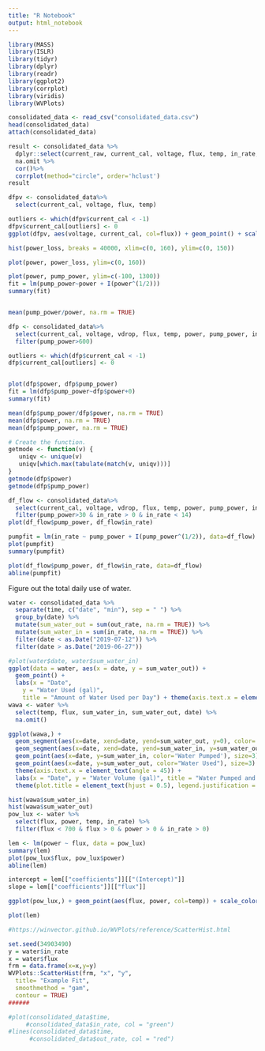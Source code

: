 ```yaml
---
title: "R Notebook"
output: html_notebook
---
```

```r
library(MASS)
library(ISLR)
library(tidyr)
library(dplyr)
library(readr)
library(ggplot2)
library(corrplot)
library(viridis)
library(WVPlots)
```

```r

consolidated_data <- read_csv("consolidated_data.csv")
head(consolidated_data)
attach(consolidated_data)
```

```r
result <- consolidated_data %>%
  dplyr::select(current_raw, current_cal, voltage, flux, temp, in_rate, out_rate, power, in_rate, out_rate, pump_voltage, vdrop, pump_power, power_loss, 'W/m^2 Solar Radiation') %>%
  na.omit %>%
  cor()%>%
  corrplot(method="circle", order='hclust')
result
```

```r
dfpv <- consolidated_data%>%
  select(current_cal, voltage, flux, temp)

outliers <- which(dfpv$current_cal < -1)
dfpv$current_cal[outliers] <- 0
ggplot(dfpv, aes(voltage, current_cal, col=flux)) + geom_point() + scale_color_viridis()
```
```r
hist(power_loss, breaks = 40000, xlim=c(0, 160), ylim=c(0, 150))
```
```r
plot(power, power_loss, ylim=c(0, 160))
```

```r
plot(power, pump_power, ylim=c(-100, 1300))
fit = lm(pump_power~power + I(power^(1/2)))
summary(fit)


mean(pump_power/power, na.rm = TRUE)
```
```r
dfp <- consolidated_data%>%
  select(current_cal, voltage, vdrop, flux, temp, power, pump_power, in_rate)%>%
  filter(pump_power>600)

outliers <- which(dfp$current_cal < -1)
dfp$current_cal[outliers] <- 0


plot(dfp$power, dfp$pump_power)
fit = lm(dfp$pump_power~dfp$power+0)
summary(fit)

mean(dfp$pump_power/dfp$power, na.rm = TRUE)
mean(dfp$power, na.rm = TRUE)
mean(dfp$pump_power, na.rm = TRUE)

# Create the function.
getmode <- function(v) {
   uniqv <- unique(v)
   uniqv[which.max(tabulate(match(v, uniqv)))]
}
getmode(dfp$power)
getmode(dfp$pump_power)
```

```r
df_flow <- consolidated_data%>%
  select(current_cal, voltage, vdrop, flux, temp, power, pump_power, in_rate)%>%
  filter(pump_power>30 & in_rate > 0 & in_rate < 14)
plot(df_flow$pump_power, df_flow$in_rate)

pumpfit = lm(in_rate ~ pump_power + I(pump_power^(1/2)), data=df_flow)
plot(pumpfit)
summary(pumpfit)

plot(df_flow$pump_power, df_flow$in_rate, data=df_flow)
abline(pumpfit)
```

Figure out the total daily use of water.
```r
water <- consolidated_data %>% 
  separate(time, c("date", "min"), sep = " ") %>%
  group_by(date) %>%
  mutate(sum_water_out = sum(out_rate, na.rm = TRUE)) %>%
  mutate(sum_water_in = sum(in_rate, na.rm = TRUE)) %>%
  filter(date < as.Date("2019-07-12")) %>%
  filter(date > as.Date("2019-06-27"))
```
```r
#plot(water$date, water$sum_water_in)
ggplot(data = water, aes(x = date, y = sum_water_out)) +
  geom_point() +
  labs(x = "Date",
    y = "Water Used (gal)",
    title = "Amount of Water Used per Day") + theme(axis.text.x = element_text(angle = 45))
wawa <- water %>%
  select(temp, flux, sum_water_in, sum_water_out, date) %>%
  na.omit()

ggplot(wawa,) + 
  geom_segment(aes(x=date, xend=date, yend=sum_water_out, y=0), color='cyan4', size=4) + 
  geom_segment(aes(x=date, xend=date, yend=sum_water_in, y=sum_water_out), color='dark green', size=4) + 
  geom_point(aes(x=date, y=sum_water_in, color='Water Pumped'), size=3) + 
  geom_point(aes(x=date, y=sum_water_out, color="Water Used"), size=3) + 
  theme(axis.text.x = element_text(angle = 45)) + 
  labs(x = "Date", y = "Water Volume (gal)", title = "Water Pumped and Water Used Each Day") + 
  theme(plot.title = element_text(hjust = 0.5), legend.justification = 'right') + theme(legend.title = element_blank())
```
```r
hist(wawa$sum_water_in)
hist(wawa$sum_water_out)
pow_lux <- water %>%
  select(flux, power, temp, in_rate) %>%
  filter(flux < 700 & flux > 0 & power > 0 & in_rate > 0)

lem <- lm(power ~ flux, data = pow_lux)
summary(lem)
plot(pow_lux$flux, pow_lux$power)
abline(lem)

intercept = lem[["coefficients"]][["(Intercept)"]]
slope = lem[["coefficients"]][["flux"]]

ggplot(pow_lux,) + geom_point(aes(flux, power, col=temp)) + scale_color_viridis() + labs(x = "Flux (W/m^2)", y = "Power (W)", title = "Solar Power Generation w/ Pump Running") + theme(plot.title = element_text(hjust = 0.5)) + geom_abline(slope = lem$coefficients[2], intercept = lem$coefficients[1]) + geom_text(aes(200, 750, label = paste("y =",slope, "x", " + ", intercept)))

plot(lem)

#https://winvector.github.io/WVPlots/reference/ScatterHist.html

set.seed(34903490)
y = water$in_rate
x = water$flux
frm = data.frame(x=x,y=y)
WVPlots::ScatterHist(frm, "x", "y",
  title= "Example Fit",
  smoothmethod = "gam",
  contour = TRUE)
######

#plot(consolidated_data$time, 
     #consolidated_data$in_rate, col = "green")
#lines(consolidated_data$time,
      #consolidated_data$out_rate, col = "red")
```

